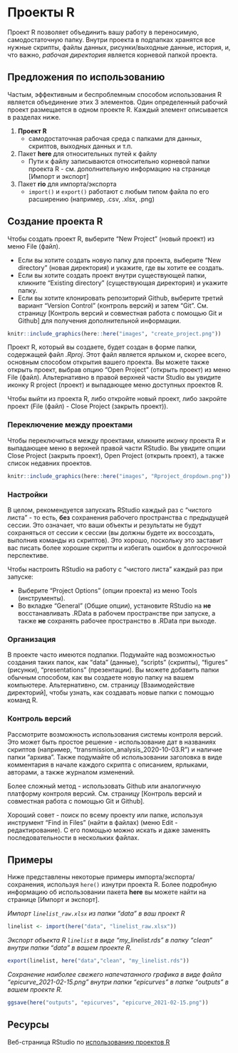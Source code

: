 
# Проекты R {}  


Проект R позволяет объединить вашу работу в переносимую, самодостаточную папку. Внутри проекта в подпапках хранятся все нужные скрипты, файлы данных, рисунки/выходные данные, история, и, что важно, *рабочая директория* является корневой папкой проекта.  


## Предложения по использованию  

Частым, эффективным и беспроблемным способом использования R является объединение этих 3 элементов. Один определенный рабочий проект размещается в одном проекте R. Каждый элемент описывается в разделах ниже.  

1) **Проект R**  
     - самодостаточная рабочая среда с папками для данных, скриптов, выходных данных и т.п.  
2) Пакет **here** для относительных путей к файлу  
     - Пути к файлу записываются относительно корневой папки проекта R - см. дополнительную информацию на странице [Импорт и экспорт]  
3) Пакет **rio** для импорта/экспорта  
     - `import()` и `export()` работают с любым типом файла по его расширению (например, .csv, .xlsx, .png)  
     
     


<!-- ======================================================= -->
## Создание проекта R {}

Чтобы создать проект R, выберите "New Project" (новый проект) из меню File (файл).

* Если вы хотите создать новую папку для проекта, выберите "New directory" (новая директория) и укажите, где вы хотите ее создать.  
* Если вы хотите создать проект внутри существующей папки, кликните "Existing directory" (существующая директория) и укажите папку.  
* Если вы хотите клонировать репозиторий Github, выберите третий вариант "Version Control" (контроль версий) и затем "Git". См. страницу [Контроль версий и совместная работа с помощью Git и Github] для получения дополнительной информации.  


```r
knitr::include_graphics(here::here("images", "create_project.png"))
```


Проект R, который вы создаете, будет создан в форме папки, содержащей файл *.Rproj*. Этот файл является ярлыком и, скорее всего, основным способом открытия вашего проекта. Вы можете также открыть проект, выбрав опцию "Open Project" (открыть проект) из меню File (файл). Альтернативно в правой верхней части Studio вы увидите иконку R project (проект) и выпадающее меню доступных проектов R. 

Чтобы выйти из проекта R, либо откройте новый проект, либо закройте проект (File (файл) - Close Project (закрыть проект)).  


### Переключение между проектами {.unnumbered}

Чтобы переключиться между проектами, кликните иконку проекта R и выпадающее меню в верхней правой части RStudio. Вы увидите опции Close Project (закрыть проект), Open Project (открыть проект), а также список недавних проектов.  

```r
knitr::include_graphics(here::here("images", "Rproject_dropdown.png"))
```


### Настройки {.unnumbered}  

В целом, рекомендуется запускать RStudio каждый раз с "чистого листа" - то есть, **без** сохранения рабочего пространства с предыдущей сессии. Это означает, что ваши объекты и результаты не будут сохраняться от сессии к сессии (вы должны будете их воссоздать, выполнив команды из скриптов). Это хорошо, поскольку это заставит вас писать более хорошие скрипты и избегать ошибок в долгосрочной перспективе.  

Чтобы настроить RStudio на работу с "чистого листа" каждый раз при запуске:  

* Выберите "Project Options" (опции проекта) из меню Tools (инструменты).  
* Во вкладке "General" (Общие опции), установите RStudio на **не** восстанавливать .RData в рабочем пространстве при запуске, а также **не** сохранять рабочее пространство в .RData при выходе.  



### Организация {.unnumbered}  

В проекте часто имеются подпапки. Подумайте над возможностью создания таких папок, как "data" (данные), "scripts" (скрипты), "figures" (рисунки), "presentations" (презентации). Вы можете добавить папки обычным способом, как вы создаете новую папку на вашем компьютере. Альтернативно, см. страницу [Взаимодействие директорий], чтобы узнать, как создавать новые папки с помощью команд R.  


### Контроль версий {.unnumbered}  

Рассмотрите возможность использования системы контроля версий. Это может быть простое решение - использование дат в названиях скриптов (например, "transmission_analysis_2020-10-03.R") и наличие папки "архива". Также подумайте об использовании заголовка в виде комментария в начале каждого скрипта с описанием, ярлыками, авторами, а также журналом изменений.  

Более сложный метод - использовать Github или аналогичную платформу контроля версий. См. страницу [Контроль версий и совместная работа с помощью Git и Github].  

Хороший совет - поиск по всему проекту или папке, используя инструмент "Find in Files" (найти в файлах) (меню Edit - редактирование). С его помощью можно искать и даже заменять последовательности в нескольких файлах.  






## Примеры  

Ниже представлены некоторые примеры импорта/экспорта/сохранения, используя `here()` изнутри проекта R. Более подробную информацию об использовании пакета **here** вы можете найти на странице [Импорт и экспорт].  


*Импорт `linelist_raw.xlsx` из папки "data" в ваш проект R*  

```r
linelist <- import(here("data", "linelist_raw.xlsx"))
```

*Экспорт объекта R `linelist` в виде "my_linelist.rds" в папку "clean" внутри папки "data" в вашем проекте R.*   

```r
export(linelist, here("data","clean", "my_linelist.rds"))
```

*Сохранение наиболее свежего напечатанного графика в виде файла "epicurve_2021-02-15.png" внутри папки "epicurves" в папке "outputs" в вашем проекте R.*  

```r
ggsave(here("outputs", "epicurves", "epicurve_2021-02-15.png"))
```




<!-- ======================================================= -->
## Ресурсы {}

Веб-страница RStudio по [использованию проектов R](https://support.rstudio.com/hc/en-us/articles/200526207-Using-Projects)




